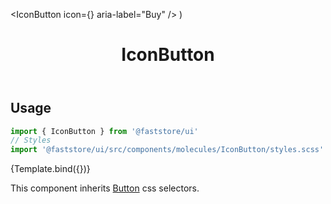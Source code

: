 

<Meta title="Molecules/IconButton" component={IconButton} argTypes={{}} />

  <IconButton icon={<ShoppingCartIcon />} aria-label="Buy" />
)

<header>

# IconButton

</header>

## Usage

```jsx
import { IconButton } from '@faststore/ui'
// Styles
import '@faststore/ui/src/components/molecules/IconButton/styles.scss'
```

<Canvas>
  <Story
    name="default"
    args={{
      id: 'icon-button-default',
    }}
  >
    {Template.bind({})}
  </Story>
</Canvas>

<ArgsTable story="default" />

This component inherits [Button](?path=/docs/atoms-button--button#css-selectors) css selectors.

